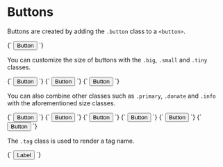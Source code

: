 
<Meta title="Elements/Buttons" />

# Buttons

Buttons are created by adding the `.button` class to a `<button>`.

<Preview>
  <Story name="MediumButton" height="100px" parameters={{ design: figmaConfig('1403%3A61') }}>{`
    <button class="button">Button</button>
  `}</Story>
</Preview>

You can customize the size of buttons with the `.big`, `.small` and `.tiny` classes.

<Preview>
  <Story name="BigButton" height="100px" parameters={{ design: figmaConfig('1403%3A61') }}>{`
    <button class="button big">Button</button>
  `}</Story>
</Preview>

<Preview>
  <Story name="SmallButton" height="100px" parameters={{ design: figmaConfig('1403%3A61') }}>{`
    <button class="button small">Button</button>
  `}</Story>
</Preview>

<Preview>
  <Story name="TinyButton" height="100px" parameters={{ design: figmaConfig('1403%3A61') }}>{`
    <button class="button tiny">Button</button>
  `}</Story>
</Preview>

You can also combine other classes such as `.primary`, `.donate` and `.info` with the aforementioned size classes.

<Preview>
  <Story name="ButtonPrimary" height="100px">{`
    <button class="button is-primary big">Button</button>
  `}</Story>
</Preview>

<Preview>
  <Story name="ButtonInfo" height="100px">{`
    <button class="button is-info">Button</button>
  `}</Story>
</Preview>

<Preview>
  <Story name="ButtonDonate" height="100px" parameters={{ design: figmaConfig('1404%3A19') }}>{`
    <button class="button donate medium">Button</button>
  `}</Story>
</Preview>

<Preview>
  <Story name="ButtonSuccess" height="100px">{`
    <button class="button is-success">Button</button>
  `}</Story>
</Preview>

<Preview>
  <Story name="ButtonWarning" height="100px">{`
    <button class="button is-warning">Button</button>
  `}</Story>
</Preview>

<Preview>
  <Story name="ButtonError" height="100px">{`
    <button class="button is-danger">Button</button>
  `}</Story>
</Preview>

The `.tag` class is used to render a tag name.

<Preview>
  <Story name="Tag" height="100px" parameters={{ design: figmaConfig('1404%3A1') }}>{`
    <button class="button tag">Label</button>
  `}</Story>
</Preview>
